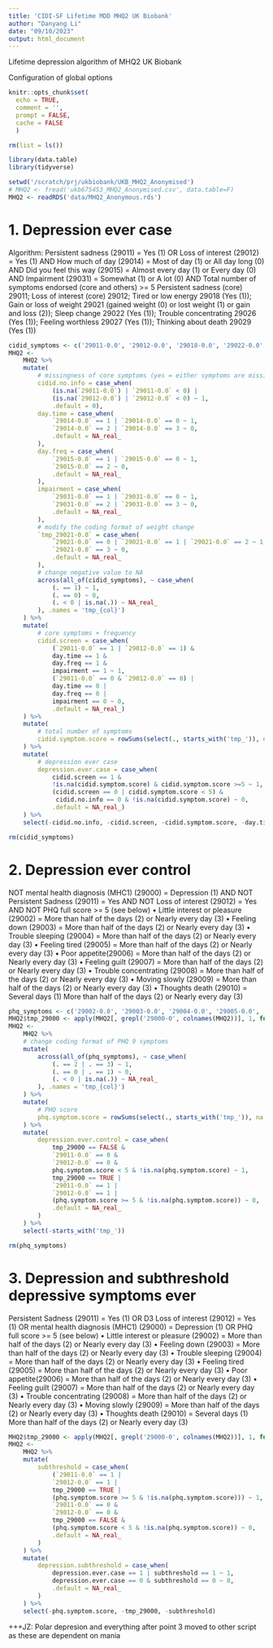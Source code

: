 ```yaml
---
title: 'CIDI-SF Lifetime MDD MHQ2 UK Biobank'
author: "Danyang Li"
date: "09/10/2023"
output: html_document
---
```

Lifetime depression algorithm of MHQ2 UK Biobank 

Configuration of global options 
```r
knitr::opts_chunk$set(
  echo = TRUE,
  comment = '',
  prompt = FALSE,
  cache = FALSE
  )
```

```r
rm(list = ls())
```

```r
library(data.table)
library(tidyverse)
```

```r
setwd('/scratch/prj/ukbiobank/UKB_MHQ2_Anonymised')
# MHQ2 <- fread('ukb675453_MHQ2_Anonymised.csv', data.table=F)
MHQ2 <- readRDS('data/MHQ2_Anonymous.rds')
```

# 1. Depression ever case
Algorithm: 
Persistent sadness (29011) = Yes (1) OR Loss of interest (29012) = Yes (1)
AND
How much of day (29014) = Most of day (1) or All day long (0)  
AND
Did you feel this way (29015) = Almost every day (1) or Every day (0)
AND
Impairment (29031) = Somewhat (1) or A lot (0)
AND
Total number of symptoms endorsed (core and others) >= 5
Persistent sadness (core) 29011; 
Loss of interest (core) 29012; 
Tired or low energy 29018 (Yes (1)); 
Gain or loss of weight 29021 (gained weight (0) or lost weight (1) or gain and loss (2)); 
Sleep change 29022 (Yes (1)); 
Trouble concentrating 29026 (Yes (1)); 
Feeling worthless 29027 (Yes (1)); 
Thinking about death 29029 (Yes (1))
```r

cidid_symptoms <- c('29011-0.0', '29012-0.0', '29018-0.0', '29022-0.0', '29026-0.0', '29027-0.0', '29029-0.0')
MHQ2 <- 
    MHQ2 %>% 
    mutate(
        # missingness of core symptoms (yes = either symptoms are missing)
        cidid.no.info = case_when(
            (is.na(`29011-0.0`) | `29011-0.0` < 0) |
            (is.na(`29012-0.0`) | `29012-0.0` < 0) ~ 1,
            .default = 0),  
        day.time = case_when(
            `29014-0.0` == 1 | `29014-0.0` == 0 ~ 1,
            `29014-0.0` == 2 | `29014-0.0` == 3 ~ 0,
            .default = NA_real_
        ),
        day.freq = case_when(
            `29015-0.0` == 1 | `29015-0.0` == 0 ~ 1,
            `29015-0.0` == 2 ~ 0,
            .default = NA_real_
        ),
        impairment = case_when(
            `29031-0.0` == 1 | `29031-0.0` == 0 ~ 1,
            `29031-0.0` == 2 | `29031-0.0` == 3 ~ 0,
            .default = NA_real_
        ),
        # modify the coding format of weight change 
        `tmp_29021-0.0` = case_when(
            `29021-0.0` == 0 | `29021-0.0` == 1 | `29021-0.0` == 2 ~ 1,
            `29021-0.0` == 3 ~ 0,
            .default = NA_real_
        ),
        # change negative value to NA
        across(all_of(cidid_symptoms), ~ case_when(
            (. == 1) ~ 1,
            (. == 0) ~ 0,
            (. < 0 | is.na(.)) ~ NA_real_
        ), .names = 'tmp_{col}')
    ) %>% 
    mutate(
        # core symptoms + frequency
        cidid.screen = case_when(
            (`29011-0.0` == 1 | `29012-0.0` == 1) &
            day.time == 1 &
            day.freq == 1 &
            impairment == 1 ~ 1,
            (`29011-0.0` == 0 & `29012-0.0` == 0) | 
            day.time == 0 |
            day.freq == 0 | 
            impairment == 0 ~ 0,
            .default = NA_real_) 
    ) %>%
    mutate(
        # total number of symptoms
        cidid.symptom.score = rowSums(select(., starts_with('tmp_')), na.rm = TRUE) * NA_real_^(rowSums(!is.na(select(., starts_with('tmp_')))) == 0) # anything ^ 0 equals 1, show NA if all items are missing
    ) %>% 
    mutate(
        # depression ever case
        depression.ever.case = case_when(
            cidid.screen == 1 & 
            !is.na(cidid.symptom.score) & cidid.symptom.score >=5 ~ 1,
            (cidid.screen == 0 | cidid.symptom.score < 5) &
             cidid.no.info == 0 & !is.na(cidid.symptom.score) ~ 0, 
            .default = NA_real_)  
    ) %>% 
    select(-cidid.no.info, -cidid.screen, -cidid.symptom.score, -day.time, -day.freq, -impairment, -starts_with('tmp_'))

rm(cidid_symptoms)

```

# 2. Depression ever control
NOT mental health diagnosis (MHC1) (29000) = Depression (1)
AND NOT Persistent Sadness (29011) = Yes
AND NOT Loss of interest (29012) = Yes
AND NOT PHQ full score >= 5 (see below)
•	Little interest or pleasure (29002) = More than half of the days (2) or Nearly every day (3)
•	Feeling down (29003) = More than half of the days (2) or Nearly every day (3)
•	Trouble sleeping (29004) = More than half of the days (2) or Nearly every day (3)
•	Feeling tired (29005) = More than half of the days (2) or Nearly every day (3)
•	Poor appetite(29006)  = More than half of the days (2) or Nearly every day (3)
•	Feeling guilt (29007) = More than half of the days (2) or Nearly every day (3)
•	Trouble concentrating (29008) = More than half of the days (2) or Nearly every day (3)
•	Moving slowly (29009) = More than half of the days (2) or Nearly every day (3)
•	Thoughts death (29010) = Several days (1) More than half of the days (2) or Nearly every day (3)
```r

phq_symptoms <- c('29002-0.0', '29003-0.0', '29004-0.0', '29005-0.0', '29006-0.0', '29007-0.0', '29008-0.0', '29009-0.0', '29010-0.0')
MHQ2$tmp_29000 <- apply(MHQ2[, grepl('29000-0', colnames(MHQ2))], 1, function(x) {"1" %in% x}) 
MHQ2 <- 
    MHQ2 %>% 
    # change coding format of PHQ 9 symptoms
    mutate(
        across(all_of(phq_symptoms), ~ case_when(
            (. == 2 | . == 3) ~ 1,
            (. == 0 | . == 1) ~ 0,
            (. < 0 | is.na(.)) ~ NA_real_
        ), .names = 'tmp_{col}')
    ) %>%
    mutate(
        # PHQ score
        phq.symptom.score = rowSums(select(., starts_with('tmp_')), na.rm = TRUE) * NA_real_^(rowSums(!is.na(select(., starts_with('tmp_')))) == 0) 
    ) %>%  
    mutate(
        depression.ever.control = case_when(
            tmp_29000 == FALSE & 
            `29011-0.0` == 0 & 
            `29012-0.0` == 0 & 
            phq.symptom.score < 5 & !is.na(phq.symptom.score) ~ 1,
            tmp_29000 == TRUE | 
            `29011-0.0` == 1 | 
            `29012-0.0` == 1 | 
            (phq.symptom.score >= 5 & !is.na(phq.symptom.score)) ~ 0,
            .default = NA_real_
        )
    ) %>%
    select(-starts_with('tmp_'))

rm(phq_symptoms)

```

# 3. Depression and subthreshold depressive symptoms ever
Persistent Sadness (29011) = Yes (1)
OR
D3 Loss of interest (29012) = Yes (1)
OR
mental health diagnosis (MHC1) (29000) = Depression (1)
OR
PHQ full score >= 5 (see below)
•	Little interest or pleasure (29002) = More than half of the days (2) or Nearly every day (3)
•	Feeling down (29003) = More than half of the days (2) or Nearly every day (3)
•	Trouble sleeping (29004) = More than half of the days (2) or Nearly every day (3)
•	Feeling tired (29005) = More than half of the days (2) or Nearly every day (3)
•	Poor appetite(29006)  = More than half of the days (2) or Nearly every day (3)
•	Feeling guilt (29007) = More than half of the days (2) or Nearly every day (3)
•	Trouble concentrating (29008) = More than half of the days (2) or Nearly every day (3)
•	Moving slowly (29009) = More than half of the days (2) or Nearly every day (3)
•	Thoughts death (29010) = Several days (1) More than half of the days (2) or Nearly every day (3)
```r
MHQ2$tmp_29000 <- apply(MHQ2[, grepl('29000-0', colnames(MHQ2))], 1, function(x) {"1" %in% x}) 
MHQ2 <- 
    MHQ2 %>% 
    mutate(
        subthreshold = case_when(
            (`29011-0.0` == 1 | 
            `29012-0.0` == 1 | 
            tmp_29000 == TRUE | 
            (phq.symptom.score >= 5 & !is.na(phq.symptom.score))) ~ 1,
            `29011-0.0` == 0 & 
            `29012-0.0` == 0 & 
            tmp_29000 == FALSE & 
            (phq.symptom.score < 5 & !is.na(phq.symptom.score)) ~ 0,
            .default = NA_real_
        )
    ) %>%
    mutate(
        depression.subthreshold = case_when(
            depression.ever.case == 1 | subthreshold == 1 ~ 1,
            depression.ever.case == 0 & subthreshold == 0 ~ 0,
            .default = NA_real_
        )
    ) %>%
    select(-phq.symptom.score, -tmp_29000, -subthreshold)

```

+++JZ: Polar depresion and everything after point 3 moved to other script as these are dependent on mania




